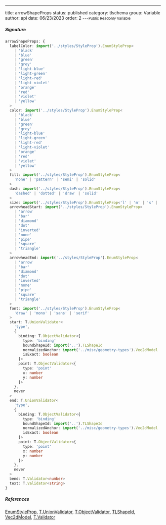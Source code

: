 ---
title: arrowShapeProps
status: published
category: tlschema
group: Variable
author: api
date: 06/23/2023
order: 2
---<Small>Public Readonly Variable</Small>




##### Signature


```ts
arrowShapeProps: {
  labelColor: import('../styles/StyleProp').EnumStyleProp<
    | 'black'
    | 'blue'
    | 'green'
    | 'grey'
    | 'light-blue'
    | 'light-green'
    | 'light-red'
    | 'light-violet'
    | 'orange'
    | 'red'
    | 'violet'
    | 'yellow'
  >
  color: import('../styles/StyleProp').EnumStyleProp<
    | 'black'
    | 'blue'
    | 'green'
    | 'grey'
    | 'light-blue'
    | 'light-green'
    | 'light-red'
    | 'light-violet'
    | 'orange'
    | 'red'
    | 'violet'
    | 'yellow'
  >
  fill: import('../styles/StyleProp').EnumStyleProp<
    'none' | 'pattern' | 'semi' | 'solid'
  >
  dash: import('../styles/StyleProp').EnumStyleProp<
    'dashed' | 'dotted' | 'draw' | 'solid'
  >
  size: import('../styles/StyleProp').EnumStyleProp<'l' | 'm' | 's' | 'xl'>
  arrowheadStart: import('../styles/StyleProp').EnumStyleProp<
    | 'arrow'
    | 'bar'
    | 'diamond'
    | 'dot'
    | 'inverted'
    | 'none'
    | 'pipe'
    | 'square'
    | 'triangle'
  >
  arrowheadEnd: import('../styles/StyleProp').EnumStyleProp<
    | 'arrow'
    | 'bar'
    | 'diamond'
    | 'dot'
    | 'inverted'
    | 'none'
    | 'pipe'
    | 'square'
    | 'triangle'
  >
  font: import('../styles/StyleProp').EnumStyleProp<
    'draw' | 'mono' | 'sans' | 'serif'
  >
  start: T.UnionValidator<
    'type',
    {
      binding: T.ObjectValidator<{
        type: 'binding'
        boundShapeId: import('..').TLShapeId
        normalizedAnchor: import('../misc/geometry-types').Vec2dModel
        isExact: boolean
      }>
      point: T.ObjectValidator<{
        type: 'point'
        x: number
        y: number
      }>
    },
    never
  >
  end: T.UnionValidator<
    'type',
    {
      binding: T.ObjectValidator<{
        type: 'binding'
        boundShapeId: import('..').TLShapeId
        normalizedAnchor: import('../misc/geometry-types').Vec2dModel
        isExact: boolean
      }>
      point: T.ObjectValidator<{
        type: 'point'
        x: number
        y: number
      }>
    },
    never
  >
  bend: T.Validator<number>
  text: T.Validator<string>
}
```

##### References

[EnumStyleProp](/gen/tlschema/EnumStyleProp-class), [T.UnionValidator](/gen/validate/UnionValidator-class), [T.ObjectValidator](/gen/validate/ObjectValidator-class), [TLShapeId](/gen/tlschema/TLShapeId-type), [Vec2dModel](/gen/tlschema/Vec2dModel-interface), [T.Validator](/gen/validate/Validator-class)

